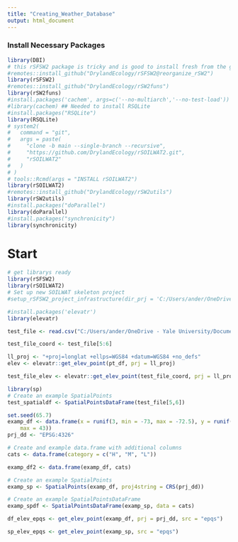 ---
title: "Creating_Weather_Database"
output: html_document
---
### Install Necessary Packages
```{r}
library(DBI)
# this rSFSW2 package is tricky and is good to install fresh from the github in case it's been updated
#remotes::install_github("DrylandEcology/rSFSW2@reorganize_rSW2")
library(rSFSW2)
#remotes::install_github("DrylandEcology/rSW2funs")
library(rSW2funs)
#install.packages('cachem', args=c('--no-multiarch','--no-test-load'))
#library(cachem) ## Needed to install RSQLite
#install.packages("RSQLite")
library(RSQLite)
# system2(
#   command = "git",
#   args = paste(
#     "clone -b main --single-branch --recursive",
#     "https://github.com/DrylandEcology/rSOILWAT2.git",
#     "rSOILWAT2"
#   )
# )
# tools::Rcmd(args = "INSTALL rSOILWAT2")
library(rSOILWAT2)
#remotes::install_github("DrylandEcology/rSW2utils")
library(rSW2utils)
#install.packages("doParallel")
library(doParallel)
#install.packages("synchronicity")
library(synchronicity)
```


# Start
```{r}
# get librarys ready
library(rSFSW2)
library(rSOILWAT2)
# Set up new SOILWAT skeleton project
#setup_rSFSW2_project_infrastructure(dir_prj = 'C:/Users/ander/OneDrive - Yale University/Documents/Lauenroth_Lab/STEPWAT/Climate_Database/Test')

```


```{r}
#install.packages('elevatr')
library(elevatr)

test_file <- read.csv("C:/Users/ander/OneDrive - Yale University/Documents/Lauenroth_Lab/STEPWAT/Climate_Database/Test/1_Input/SWRuns_InputMain_TESTPROJECT_v12.csv")

test_file_coord <- test_file[5:6]

ll_proj <- "+proj=longlat +ellps=WGS84 +datum=WGS84 +no_defs"
elev <- elevatr::get_elev_point(pt_df, prj = ll_proj)

test_file_elev <- elevatr::get_elev_point(test_file_coord, prj = ll_proj)

library(sp)
# Create an example SpatialPoints
test_spatialdf <- SpatialPointsDataFrame(test_file[5,6])

```

```{r}
set.seed(65.7)
examp_df <- data.frame(x = runif(3, min = -73, max = -72.5), y = runif(3, min = 42,
    max = 43))
prj_dd <- "EPSG:4326"

# Create and example data.frame with additional columns
cats <- data.frame(category = c("H", "M", "L"))

examp_df2 <- data.frame(examp_df, cats)

# Create an example SpatialPoints
examp_sp <- SpatialPoints(examp_df, proj4string = CRS(prj_dd))

# Create an example SpatialPointsDataFrame
examp_spdf <- SpatialPointsDataFrame(examp_sp, data = cats)

df_elev_epqs <- get_elev_point(examp_df, prj = prj_dd, src = "epqs")

sp_elev_epqs <- get_elev_point(examp_sp, src = "epqs")
```


